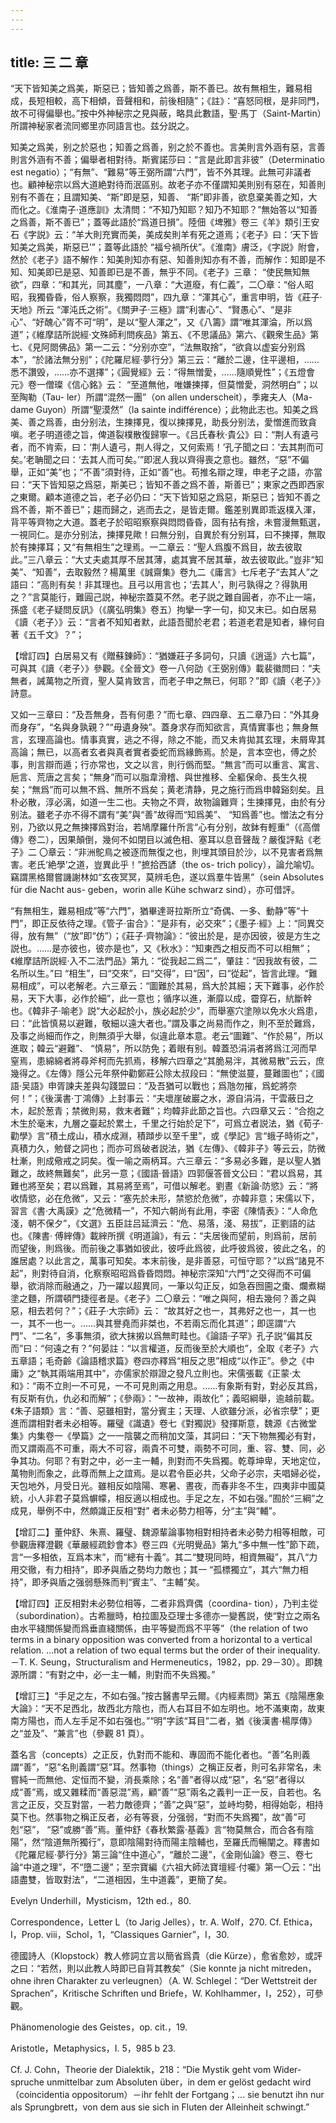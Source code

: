 ```yaml
---
---
---
```

title: 三 二 章
---




“天下皆知美之爲美，斯惡已；皆知善之爲善，斯不善已。故有無相生，難易相成，長短相較，高下相傾，音聲相和，前後相隨”；《註》：“喜怒同根，是非同門，故不可得偏舉也。”按中外神秘宗之見與蔽，略具此數語，聖·馬丁（Saint-Martin）所謂神秘家者流同鄉里亦同語言也。兹分説之。

知美之爲美，别之於惡也；知善之爲善，别之於不善也。言美則言外涵有惡，言善則言外涵有不善；偏舉者相對待。斯賓諾莎曰：“言是此即言非彼”（Determinatio est negatio）；“有無”、“難易”等王弼所謂“六門”，皆不外其理。此無可非議者也。顧神秘宗以爲大道絶對待而泯區别。故老子亦不僅謂知美則别有惡在，知善則别有不善在；且謂知美、“斯”即是惡，知善、 “斯”即非善，欲息棄美善之知，大而化之。《淮南子·道應訓》太清問：“不知乃知耶？知乃不知耶？”無始答以“知善之爲善，斯不善已”；蓋等此語於“爲道日損”。陸佃《埤雅》卷三《羊》類引王安石《字説》云：“羊大則充實而美，美成矣則羊有死之道焉；《老子》曰：‘天下皆知美之爲美，斯惡已’”；蓋等此語於 “福兮禍所伏”。《淮南》膚泛，《字説》附會，然於《老子》語不解作：知美則知亦有惡、知善則知亦有不善，而解作：知即是不知、知美即已是惡、知善即已是不善，無乎不同。《老子》三章： “使民無知無欲”，四章：“和其光，同其塵”，一八章：“大道廢，有仁義”，二〇章：“俗人昭昭，我獨昏昏，俗人察察，我獨悶悶”，四九章：“渾其心”，重言申明，皆《莊子·天地》所云 “渾沌氏之術”。《關尹子·三極》謂“利害心”、“賢愚心”、“是非心”、“好醜心”胥不可“明”，是以“聖人渾之”，又《八籌》謂“唯其渾淪，所以爲道”；《維摩詰所説經·文殊師利問疾品》第五、《不思議品》第六、《觀衆生品》第七、《見阿閦佛品》第一二云：“分别亦空”，“法無取捨”，“欲貪以虚妄分别爲本”，“於諸法無分别”；《陀羅尼經·夢行分》第三云：“離於二邊，住平邊相，……悉不讚毁，……亦不選擇”；《圓覺經》云：“得無憎愛，……隨順覺性”；《五燈會元》卷一僧璨《信心銘》云： “至道無他，唯嫌揀擇，但莫憎愛，洞然明白”；以至陶勒（Tau- ler）所謂“混然一團”（on allen underscheit），季雍夫人（Ma- dame Guyon）所謂“聖漠然”（la sainte indifférence）；此物此志也。知美之爲美、善之爲善，由分别法，生揀擇見，復以揀擇見，助長分别法，愛憎進而致貪嗔。老子明道德之旨，俾道裂樸散復歸寧一。《吕氏春秋·貴公》曰：“荆人有遺弓者，而不肯索，曰：‘荆人遺弓，荆人得之，又何索焉！’孔子聞之曰：‘去其荆而可矣。’老聃聞之曰：‘去其人而可矣。’”即泯人我以齊得喪之意也。雖然，“惡”不偏舉，正如“美”也；“不善”須對待，正如“善”也。苟推名辯之理，申老子之語，亦當曰：“天下皆知惡之爲惡，斯美已；皆知不善之爲不善，斯善已”；東家之西即西家之東爾。顧本道德之旨，老子必仍曰：“天下皆知惡之爲惡，斯惡已；皆知不善之爲不善，斯不善已”；趨而歸之，逃而去之，是皆走爾。鑑差别異即乖返樸入渾，背平等齊物之大道。蓋老子於昭昭察察與悶悶昏昏，固有拈有捨，未嘗漫無甄選，一視同仁。是亦分别法，揀擇見歟！曰無分别，自異於有分别耳，曰不揀擇，無取於有揀擇耳；又“有無相生”之理焉。一二章云：“聖人爲腹不爲目，故去彼取此。”三八章云：“大丈夫處其厚不居其薄，處其實不居其華，故去彼取此。”豈非“知美”、“知善”，去取毅然？楊萬里《誠齋集》卷九二《庸言》七斥老子“去其人”之語曰：“高則有矣！非其理也。且弓以用言也；‘去其人’，則弓孰得之？得孰用之？”言莫能行，難圓己説，神秘宗蓋莫不然。老子説之難自圓者，亦不止一端，孫盛《老子疑問反訊》（《廣弘明集》卷五）拘攣一字一句，抑又末已。如白居易《讀〈老子〉》云：“言者不知知者默，此語吾聞於老君；若道老君是知者，緣何自著《五千文》？”；

【增訂四】白居易又有《贈蘇錬師》：“猶嫌莊子多詞句，只讀《逍遥》六七篇”，可與其《讀〈老子〉》參觀。《全晉文》卷一八何劭《王弼别傳》載裴徽問曰：“夫無者，誡萬物之所資，聖人莫肯致言，而老子申之無已，何耶？”即《讀〈老子〉》詩意。

又如一三章曰：“及吾無身，吾有何患？”而七章、四四章、五二章乃曰：“外其身而身存”，“名與身孰親？”“毋遺身殃”。蓋身求存而知欲言，真情實事也；無身無言，玄理高論也。情事真實，逃之不得，除之不能，而又未肯拋其玄理，未屑卑其高論；無已，以高者玄者與真者實者委蛇而爲緣飾焉。於是，言本空也，傅之於事，則言辯而遁；行亦常也，文之以言，則行僞而堅。“無言”而可以重言、寓言、巵言、荒唐之言矣；“無身”而可以脂韋滑稽、與世推移、全軀保命、長生久視矣；“無爲”而可以無不爲、無所不爲矣；黄老清静，見之施行而爲申韓谿刻矣。且朴必散，淳必漓，如道一生二也。夫物之不齊，故物論難齊；生揀擇見，由於有分别法。雖老子亦不得不謂有“美”與“善”故得而“知爲美”、 “知爲善”也。憎法之有分别，乃欲以見之無揀擇爲對治，若鳩摩羅什所言“心有分别，故鉢有輕重”（《高僧傳》卷二），因果顛倒，幾何不如閉目以滅色相、塞耳以息音聲哉？嚴復評點《老子》二 〇章云：“非洲鴕鳥之被逐而無復之也，則埋其頭目於沙，以不見害者爲無害。老氏‘絶學’之道，豈異此乎！”摭拾西諺（the os- trich policy），論允喻切。竊謂黑格爾嘗譏謝林如“玄夜冥冥，莫辨毛色，遂以爲羣牛皆黑”（sein Absolutes für die Nacht aus- geben，worin alle Kühe schwarz sind），亦可借評。

“有無相生，難易相成”等“六門”，猶畢達哥拉斯所立“奇偶、一多、動静”等“十門”，即正反依待之理。《管子·宙合》：“是非有，必交來”；《墨子·經》上：“同異交得，放有無”（“放”即“仿”）；《莊子·齊物論》：“彼出於是，是亦因彼，彼是方生之説也。……是亦彼也，彼亦是也”，又《秋水》：“知東西之相反而不可以相無”；《維摩詰所説經·入不二法門品》第九：“從我起二爲二”，肇註：“因我故有彼，二名所以生。”曰 “相生”，曰“交來”，曰“交得”，曰“因”，曰“從起”，皆言此理。“難易相成”，可以老解老。六三章云：“圖難於其易，爲大於其細；天下難事，必作於易，天下大事，必作於細”，此一意也；循序以進，漸靡以成，霤穿石，䋁斷幹也。《韓非子·喻老》説“大必起於小，族必起於少”，而舉塞穴塗隙以免水火爲患，曰：“此皆慎易以避難，敬細以遠大者也。”謂及事之尚易而作之，則不至於難爲，及事之尚細而作之，則無須乎大舉，似違此章本意。老云“圖難”、“作於易”，所以進取；韓云“避難”、 “慎易”，所以防免；着眼有别。韓蓋恐涓涓者將爲江河而早窒焉，患綿綿者將尋斧柯而先抓焉，移解六四章之“其脆易泮，其微易散”云云，庶幾得之。《左傳》隱公元年祭仲勸鄭莊公除太叔段曰：“無使滋蔓，蔓難圖也”；《國語·吴語》申胥諫夫差與勾踐盟曰：“及吾猶可以戰也；爲虺勿摧，爲蛇將奈何！”；《後漢書·丁鴻傳》上封事云：“夫壞崖破巖之水，源自涓涓，干雲蔽日之木，起於葱青；禁微則易，救末者難”；均韓非此節之旨也。六四章又云：“合抱之木生於毫末，九層之臺起於累土，千里之行始於足下”，可爲立者説法，猶《荀子·勸學》言“積土成山，積水成淵，積蹞步以至千里”，或《學記》言“蛾子時術之”，真積力久，勉督之詞也；而亦可爲破者説法，猶《左傳》、《韓非子》等云云，防微杜漸，則成儆戒之詞矣。復一喻之兩柄耳。六三章云：“多易必多難，是以聖人猶難之，故終無難矣”，此另一意；《國語·晉語》四郭偃答晉文公曰：“君以爲易，其難也將至矣；君以爲難，其易將至焉”，可借以解老。劉晝《新論·防慾》云：“將收情慾，必在危微”，又云：“塞先於未形，禁慾於危微”，亦韓非意；宋儒以下，習言《書·大禹謨》之“危微精一”，不知六朝尚有此用，李密《陳情表》：“人命危淺，朝不保夕”，《文選》五臣註吕延濟云：“危、易落，淺、易拔”，正劉語的詁也。《陳書· 傅縡傳》載縡所撰《明道論》，有云：“夫居後而望前，則爲前，居前而望後，則爲後。而前後之事猶如彼此，彼呼此爲彼，此呼彼爲彼，彼此之名，的誰居處？以此言之，萬事可知矣。本末前後，是非善惡，可恒守耶？”以爲“諸見不起”，則對待自消，化察察昭昭爲昏昏悶悶。神秘宗深知“六門”之交得而不可偏舉，欲消除而融通之，乃一躍以超異同，一筆以勾正反，如急吞囫圇之棗、爛煮糊塗之麵，所謂頓門捷徑者是。《老子》二〇章云：“唯之與阿，相去幾何？善之與惡，相去若何？”；《莊子·大宗師》云： “故其好之也一，其弗好之也一，其一也一，其不一也一。……與其譽堯而非桀也，不若兩忘而化其道”；即逕謂“六門”、“二名”，多事無須，欲大抹摋以爲無町畦也。《論語·子罕》孔子説“偏其反而”曰：“何遠之有？”何晏註：“以言權道，反而後至於大順也”，全取《老子》六五章語；毛奇齡《論語稽求篇》卷四亦釋爲“相反之思”相成“以作正”。參之《中庸》之“執其兩端用其中”，亦儒家於辯證之發凡立則也。宋儒張載《正蒙·太和》：“兩不立則一不可見，一不可見則兩之用息。……有象斯有對，對必反其爲，有反斯有仇，仇必和而解”；《參兩》：“一故神，兩故化”；義昭綱舉，逾越前載。《朱子語類》言：“善、惡雖相對，當分賓主；天理、人欲雖分派，必省宗孽”；更進而謂相對者未必相等。羅璧《識遺》卷七《對獨説》發揮斯意，魏源《古微堂集》内集卷一《學篇》之一一陰襲之而稍加文藻，其詞曰：“天下物無獨必有對，而又謂兩高不可重，兩大不可容，兩貴不可雙，兩勢不可同，重、容、雙、同，必争其功。何耶？有對之中，必一主一輔，則對而不失爲獨。乾尊坤卑，天地定位，萬物則而象之，此尊而無上之誼焉。是以君令臣必共，父命子必宗，夫唱婦必從，天包地外，月受日光。雖相反如陰陽、寒暑、晝夜，而春非冬不生，四夷非中國莫統，小人非君子莫爲幈幪，相反適以相成也。手足之左，不如右强。”囿於“三綱”之成見，舉例不中，然頗識正反相“對” 者未必勢力相等，分“主”與“輔”。

【增訂二】董仲舒、朱熹、羅璧、魏源輩論事物相對相持者未必勢力相等相敵，可參觀唐釋澄觀《華嚴經疏鈔會本》卷三四《光明覺品》第九“多中無一性”節下疏，言“一多相依，互爲本末”，而“總有十義”。其二“雙現同時，相資無礙”，其八“力用交徹，有力相持”，即矛與盾之勢均力敵也；其一 “孤標獨立”，其六“無力相持”，即矛與盾之强弱懸殊而判“賓主”、“主輔”矣。

【增訂四】正反相對未必勢位相等，二者非爲齊偶（coordina- tion），乃判主從（subordination）。古希臘時，柏拉圖及亞理士多德亦一變舊説，使“對立之兩名由水平綫關係變而爲垂直綫關係，由平等變而爲不平等”（the relation of two terms in a binary opposition was converted from a horizontal to a vertical relation. ...not a relation of two equal terms but the order of their inequality. －T. K. Seung，Structuralism and Hermeneutics，1982，pp. 29－30）。即魏源所謂：“有對之中，必一主一輔，則對而不失爲獨。”

【增訂三】“手足之左，不如右强。”按古醫書早云爾。《内經素問》第五《陰陽應象大論》：“天不足西北，故西北方陰也，而人右耳目不如左明也。地不滿東南，故東南方陽也，而人左手足不如右强也。”“明”字該“耳目”二者，猶《後漢書·楊厚傳》之“並及”、“兼言”也（參觀 81 頁）。

蓋名言（concepts）之正反，仇對而不能和、專固而不能化者也。“善”名則義謂“善”，“惡”名則義謂“惡”耳。然事物（things）之稱正反者，則可名非常名，未嘗純一而無他、定恒而不變，消長乘除；名“善”者得以成“惡”，名“惡”者得以成“善”焉，或又雜糅而“善惡混”焉，顧“善”“惡”兩名之義判一正一反，自若也。名言之正反，交互對當，一若力敵德齊；“善”之與“惡”，並峙均勢，相得始彰，相持莫下也。然事物之稱正反者，必有等衰，分强弱，“對而不失爲獨”，故“善”可剋“惡”， “惡”或勝“善”焉。董仲舒《春秋繁露·基義》言“物莫無合，而合各有陰陽”，然“陰道無所獨行”，意即陰陽對待而陽主陰輔也，至羅氏而暢闡之。釋書如《陀羅尼經·夢行分》第三論“住中道心”，“離於二邊”，《金剛仙論》卷三、卷七論“中道之理”，不“墮二邊”；至宗寶編《六祖大師法寶壇經·付囑》第一〇云：“出語盡雙，皆取對法”，“二道相因，生中道義”，更簡了矣。

Evelyn Underhill，Mysticism，12th ed.，80.

Correspondence，Letter L（to Jarig Jelles），tr. A. Wolf，270. Cf. Ethica，I，Prop. viii，Schol，1，“Classiques Garnier”，I，30.

德國詩人（Klopstock）教人修詞立言以簡省爲貴（die Kürze），愈省愈妙，或評之曰：“若然，則以此教人時即已自背其教矣”（Sie konnte ja nicht mitreden， ohne ihren Charakter zu verleugnen）（A. W. Schlegel：“Der Wettstreit der Sprachen”，Kritische Schriften und Briefe，W. Kohlhammer，I，252），可參觀。

Phänomenologie des Geistes，op. cit.，19.

Aristotle，Metaphysics，I. 5，985 b 23.

Cf. J. Cohn，Theorie der Dialektik，218：“Die Mystik geht vom Wider- spruche unmittelbar zum Absoluten über，in dem er gelöst gedacht wird （coincidentia oppositorum）－ihr fehlt der Fortgang；... sie benutzt ihn nur als Sprungbrett，von dem aus sie sich in Fluten der Alleinheit schwingt.”